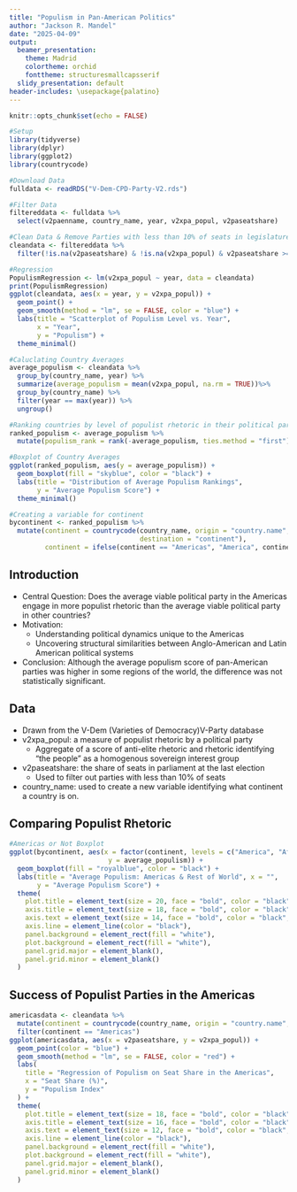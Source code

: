 ```yaml
---
title: "Populism in Pan-American Politics"
author: "Jackson R. Mandel"
date: "2025-04-09"
output:
  beamer_presentation:
    theme: Madrid
    colortheme: orchid
    fonttheme: structuresmallcapsserif
  slidy_presentation: default
header-includes: \usepackage{palatino}
---
```


```r
knitr::opts_chunk$set(echo = FALSE)

#Setup
library(tidyverse)
library(dplyr)
library(ggplot2)
library(countrycode)

#Download Data
fulldata <- readRDS("V-Dem-CPD-Party-V2.rds")

#Filter Data
filtereddata <- fulldata %>%
  select(v2paenname, country_name, year, v2xpa_popul, v2paseatshare)

#Clean Data & Remove Parties with less than 10% of seats in legislature
cleandata <- filtereddata %>%
  filter(!is.na(v2paseatshare) & !is.na(v2xpa_popul) & v2paseatshare >= 10)

#Regression
PopulismRegression <- lm(v2xpa_popul ~ year, data = cleandata)
print(PopulismRegression)
ggplot(cleandata, aes(x = year, y = v2xpa_popul)) +
  geom_point() +
  geom_smooth(method = "lm", se = FALSE, color = "blue") +
  labs(title = "Scatterplot of Populism Level vs. Year", 
       x = "Year", 
       y = "Populism") +
  theme_minimal()

#Caluclating Country Averages
average_populism <- cleandata %>%
  group_by(country_name, year) %>%
  summarize(average_populism = mean(v2xpa_popul, na.rm = TRUE))%>%
  group_by(country_name) %>%
  filter(year == max(year)) %>%
  ungroup()

#Ranking countries by level of populist rhetoric in their political parties
ranked_populism <- average_populism %>%
  mutate(populism_rank = rank(-average_populism, ties.method = "first"))

#Boxplot of Country Averages
ggplot(ranked_populism, aes(y = average_populism)) +
  geom_boxplot(fill = "skyblue", color = "black") +
  labs(title = "Distribution of Average Populism Rankings", 
       y = "Average Populism Score") +
  theme_minimal()

#Creating a variable for continent
bycontinent <- ranked_populism %>%
  mutate(continent = countrycode(country_name, origin = "country.name", 
                                 destination = "continent"),
         continent = ifelse(continent == "Americas", "America", continent))
```

## Introduction

- Central Question: Does the average viable political party in the Americas engage in more populist rhetoric than the average viable political party in other countries?
- Motivation:
     - Understanding political dynamics unique to the Americas
     - Uncovering structural similarities between Anglo-American and Latin American political systems
- Conclusion: Although the average populism score of pan-American parties was higher in some regions of the world, the difference was not statistically significant.

## Data

- Drawn from the V-Dem (Varieties of Democracy)V-Party database
- v2xpa_popul: a measure of populist rhetoric by a political party
  - Aggregate of a score of anti-elite rhetoric and rhetoric identifying "the people" as a homogenous sovereign interest group
- v2paseatshare: the share of seats in parliament at the last election
     - Used to filter out parties with less than 10% of seats
- country_name: used to create a new variable identifying what continent a country is on.

## Comparing Populist Rhetoric

```r
#Americas or Not Boxplot
ggplot(bycontinent, aes(x = factor(continent, levels = c("America", "Africa", "Asia", "Europe", "Oceania", "Other")), 
                         y = average_populism)) + 
  geom_boxplot(fill = "royalblue", color = "black") + 
  labs(title = "Average Populism: Americas & Rest of World", x = "", 
       y = "Average Populism Score") + 
  theme(
    plot.title = element_text(size = 20, face = "bold", color = "black", family = "serif"),
    axis.title = element_text(size = 18, face = "bold", color = "black", family = "serif"),
    axis.text = element_text(size = 14, face = "bold", color = "black", family = "serif"),
    axis.line = element_line(color = "black"),
    panel.background = element_rect(fill = "white"),
    plot.background = element_rect(fill = "white"),
    panel.grid.major = element_blank(),
    panel.grid.minor = element_blank()
  )
```

## Success of Populist Parties in the Americas

```r
americasdata <- cleandata %>%
  mutate(continent = countrycode(country_name, origin = "country.name", destination = "continent")) %>%
  filter(continent == "Americas")
ggplot(americasdata, aes(x = v2paseatshare, y = v2xpa_popul)) +
  geom_point(color = "blue") +
  geom_smooth(method = "lm", se = FALSE, color = "red") +
  labs(
    title = "Regression of Populism on Seat Share in the Americas",
    x = "Seat Share (%)",
    y = "Populism Index"
  ) +
  theme(
    plot.title = element_text(size = 18, face = "bold", color = "black", family = "serif"),
    axis.title = element_text(size = 16, face = "bold", color = "black", family = "serif"),
    axis.text = element_text(size = 12, face = "bold", color = "black", family = "serif"),
    axis.line = element_line(color = "black"),
    panel.background = element_rect(fill = "white"),
    plot.background = element_rect(fill = "white"),
    panel.grid.major = element_blank(),
    panel.grid.minor = element_blank()
  )
```

